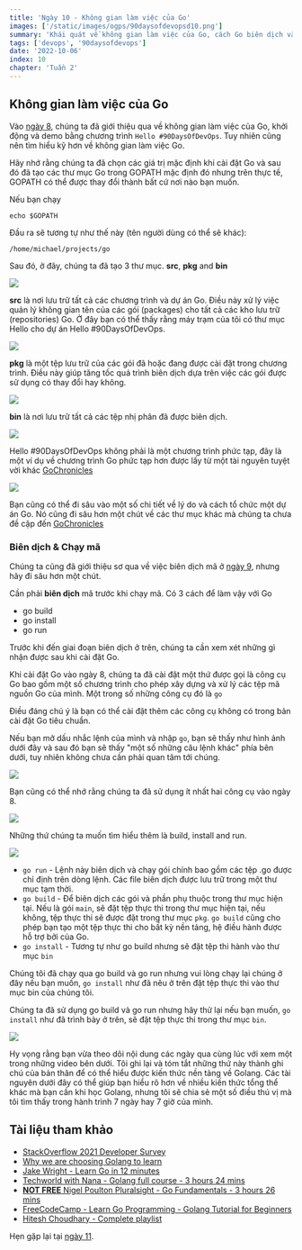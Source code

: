 ```yaml
---
title: 'Ngày 10 - Không gian làm việc của Go'
images: ['/static/images/ogps/90daysofdevopsd10.png']
summary: 'Khái quát về không gian làm việc của Go, cách Go biên dịch và chạy mã nguồn'
tags: ['devops', '90daysofdevops']
date: '2022-10-06'
index: 10
chapter: 'Tuần 2'
---
```


<TOCInline toc={props.toc} asDisclosure />

## Không gian làm việc của Go

Vào [ngày 8](/courses/90-ngay-devops/ngay-8-thiet-lap-moi-truong-devops-cho-go-hello-world), chúng ta đã giới thiệu qua về không gian làm việc của Go, khởi động và demo bằng chương trình `Hello #90DaysOfDevOps`. Tuy nhiên cũng nên tìm hiểu kỹ hơn về không gian làm việc Go.

Hãy nhớ rằng chúng ta đã chọn các giá trị mặc định khi cài đặt Go và sau đó đã tạo các thư mục Go trong GOPATH mặc định đó nhưng trên thực tế, GOPATH có thể được thay đổi thành bất cứ nơi nào bạn muốn.

Nếu bạn chạy

```shell
echo $GOPATH
```

Đầu ra sẽ tương tự như thế này (tên người dùng có thể sẽ khác):

```shell
/home/michael/projects/go
```

Sau đó, ở đây, chúng ta đã tạo 3 thư mục. **src**, **pkg** and **bin**

![](/static/images/assets/Day10_Go1.png)

**src** là nơi lưu trữ tất cả các chương trình và dự án Go. Điều này xử lý việc quản lý không gian tên của các gói (packages) cho tất cả các kho lưu trữ (repositories) Go. Ở đây bạn có thể thấy rằng máy trạm của tôi có thư mục Hello cho dự án Hello #90DaysOfDevOps.

![](/static/images/assets/Day10_Go2.png)

**pkg** là một tệp lưu trữ của các gói đã hoặc đang được cài đặt trong chương trình. Điều này giúp tăng tốc quá trình biên dịch dựa trên việc các gói được sử dụng có thay đổi hay không.

![](/static/images/assets/Day10_Go3.png)

**bin** là nơi lưu trữ tất cả các tệp nhị phân đã được biên dịch.

![](/static/images/assets/Day10_Go4.png)

Hello #90DaysOfDevOps không phải là một chương trình phức tạp, đây là một ví dụ về chương trình Go phức tạp hơn được lấy từ một tài nguyên tuyệt vời khác [GoChronicles](https://gochronicles.com/)

![](/static/images/assets/Day10_Go5.png)

Bạn cũng có thể đi sâu vào một số chi tiết về lý do và cách tổ chức một dự án Go. Nó cũng đi sâu hơn một chút về các thư mục khác mà chúng ta chưa đề cập đến [GoChronicles](https://gochronicles.com/project-structure/)

### Biên dịch & Chạy mã

Chúng ta cũng đã giới thiệu sơ qua về việc biên dịch mã ở [ngày 9](/courses/90-ngay-devops/ngay-9-giai-thich-ma-hello-world), nhưng hãy đi sâu hơn một chút.

Cần phải **biên dịch** mã trước khi chạy mã. Có 3 cách để làm vậy với Go

- go build
- go install
- go run

Trước khi đến giai đoạn biên dịch ở trên, chúng ta cần xem xét những gì nhận được sau khi cài đặt Go.

Khi cài đặt Go vào ngày 8, chúng ta đã cài đặt một thứ được gọi là công cụ Go bao gồm một số chương trình cho phép xây dựng và xử lý các tệp mã nguồn Go của mình. Một trong số những công cụ đó là `go`

Điều đáng chú ý là bạn có thể cài đặt thêm các công cụ không có trong bản cài đặt Go tiêu chuẩn.

Nếu bạn mở dấu nhắc lệnh của mình và nhập `go`, bạn sẽ thấy như hình ảnh dưới đây và sau đó bạn sẽ thấy "một số những câu lệnh khác" phía bên dưới, tuy nhiên không chưa cần phải quan tâm tới chúng.

![](/static/images/assets/Day10_Go6.png)

Bạn cũng có thể nhớ rằng chúng ta đã sử dụng ít nhất hai công cụ vào ngày 8.

![](/static/images/assets/Day10_Go7.png)

Những thứ chúng ta muốn tìm hiểu thêm là build, install and run.

![](/static/images/assets/Day10_Go8.png)

- `go run` - Lệnh này biên dịch và chạy gói chính bao gồm các tệp .go được chỉ định trên dòng lệnh. Các file biên dịch được lưu trữ trong một thư mục tạm thời.
- `go build` - Để biên dịch các gói và phần phụ thuộc trong thư mục hiện tại. Nếu là gói `main`, sẽ đặt tệp thực thi trong thư mục hiện tại, nếu không, tệp thực thi sẽ được đặt trong thư mục `pkg`. `go build` cũng cho phép bạn tạo một tệp thực thi cho bất kỳ nền tảng, hệ điều hành được hỗ trợ bởi của Go.
- `go install` - Tương tự như go build nhưng sẽ đặt tệp thi hành vào thư mục `bin`

Chúng tôi đã chạy qua go build và go run nhưng vui lòng chạy lại chúng ở đây nếu bạn muốn, `go install` như đã nêu ở trên đặt tệp thực thi vào thư mục bin của chúng tôi.

Chúng ta đã sử dụng go build và go run nhưng hãy thử lại nếu bạn muốn, `go install` như đã trình bày ở trên, sẽ đặt tệp thực thi trong thư mục `bin`.

![](/static/images/assets/Day10_Go9.png)

Hy vọng rằng bạn vừa theo dõi nội dung các ngày qua cùng lúc với xem một trong những video bên dưới. Tôi ghi lại và tóm tắt những thứ này thành ghi chú của bản thân để có thể hiểu được kiến thức nền tảng về Golang. Các tài nguyên dưới đây có thể giúp bạn hiểu rõ hơn về nhiều kiến thức tổng thể khác mà bạn cần khi học Golang, nhưng tôi sẽ chia sẻ một số điều thú vị mà tôi tìm thấy trong hành trình 7 ngày hay 7 giờ của mình.

## Tài liệu tham khảo

- [StackOverflow 2021 Developer Survey](https://insights.stackoverflow.com/survey/2021)
- [Why we are choosing Golang to learn](https://www.youtube.com/watch?v=7pLqIIAqZD4&t=9s)
- [Jake Wright - Learn Go in 12 minutes](https://www.youtube.com/watch?v=C8LgvuEBraI&t=312s)
- [Techworld with Nana - Golang full course - 3 hours 24 mins](https://www.youtube.com/watch?v=yyUHQIec83I)
- [**NOT FREE** Nigel Poulton Pluralsight - Go Fundamentals - 3 hours 26 mins](https://www.pluralsight.com/courses/go-fundamentals)
- [FreeCodeCamp - Learn Go Programming - Golang Tutorial for Beginners](https://www.youtube.com/watch?v=YS4e4q9oBaU&t=1025s)
- [Hitesh Choudhary - Complete playlist](https://www.youtube.com/playlist?list=PLRAV69dS1uWSR89FRQGZ6q9BR2b44Tr9N)

Hẹn gặp lại tại [ngày 11](/courses/90-ngay-devops/ngay-11-bien-hang-so-kieu-du-lieu).
